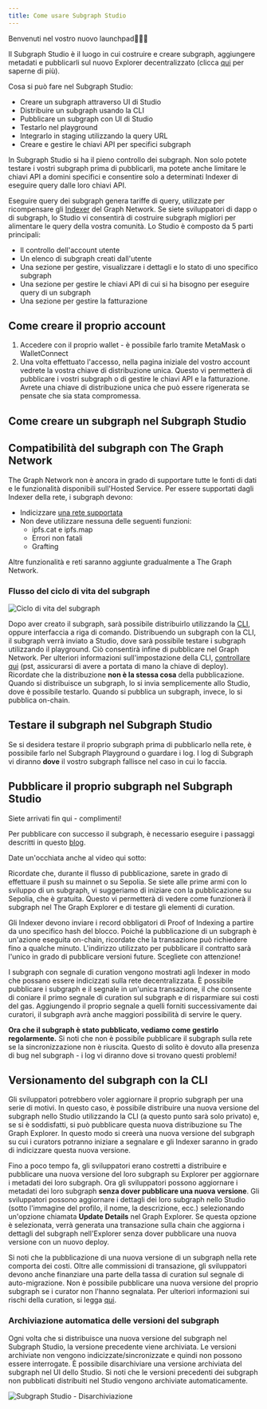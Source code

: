 ```yaml
---
title: Come usare Subgraph Studio
---
```


Benvenuti nel vostro nuovo launchpad👩🏽‍🚀

Il Subgraph Studio è il luogo in cui costruire e creare subgraph, aggiungere metadati e pubblicarli sul nuovo Explorer decentralizzato (clicca [qui](/network/explorer) per saperne di più).

Cosa si può fare nel Subgraph Studio:

- Creare un subgraph attraverso UI di Studio
- Distribuire un subgraph usando la CLI
- Pubblicare un subgraph con UI di Studio
- Testarlo nel playground
- Integrarlo in staging utilizzando la query URL
- Creare e gestire le chiavi API per specifici subgraph

In Subgraph Studio si ha il pieno controllo dei subgraph. Non solo potete testare i vostri subgraph prima di pubblicarli, ma potete anche limitare le chiavi API a domini specifici e consentire solo a determinati Indexer di eseguire query dalle loro chiavi API.

Eseguire query dei subgraph genera tariffe di query, utilizzate per ricompensare gli [Indexer](/network/indexing) del Graph Network. Se siete sviluppatori di dapp o di subgraph, lo Studio vi consentirà di costruire subgraph migliori per alimentare le query della vostra comunità. Lo Studio è composto da 5 parti principali:

- Il controllo dell'account utente
- Un elenco di subgraph creati dall'utente
- Una sezione per gestire, visualizzare i dettagli e lo stato di uno specifico subgraph
- Una sezione per gestire le chiavi API di cui si ha bisogno per eseguire query di un subgraph
- Una sezione per gestire la fatturazione

## Come creare il proprio account

1. Accedere con il proprio wallet - è possibile farlo tramite MetaMask o WalletConnect
1. Una volta effettuato l'accesso, nella pagina iniziale del vostro account vedrete la vostra chiave di distribuzione unica. Questo vi permetterà di pubblicare i vostri subgraph o di gestire le chiavi API e la fatturazione. Avrete una chiave di distribuzione unica che può essere rigenerata se pensate che sia stata compromessa.

## Come creare un subgraph nel Subgraph Studio

<VideoEmbed youtube="nGIFuC69bSA" />

## Compatibilità del subgraph con The Graph Network

The Graph Network non è ancora in grado di supportare tutte le fonti di dati e le funzionalità disponibili sull'Hosted Service. Per essere supportati dagli Indexer della rete, i subgraph devono:

- Indicizzare [una rete supportata](/developing/supported-networks)
- Non deve utilizzare nessuna delle seguenti funzioni:
  - ipfs.cat e ipfs.map
  - Errori non fatali
  - Grafting

Altre funzionalità e reti saranno aggiunte gradualmente a The Graph Network.

### Flusso del ciclo di vita del subgraph

![Ciclo di vita del subgraph](/img/subgraph-lifecycle.png)

Dopo aver creato il subgraph, sarà possibile distribuirlo utilizzando la [CLI](https://github.com/graphprotocol/graph-cli), oppure interfaccia a riga di comando. Distribuendo un subgraph con la CLI, il subgraph verrà inviato a Studio, dove sarà possibile testare i subgraph utilizzando il playground. Ciò consentirà infine di pubblicare nel Graph Network. Per ulteriori informazioni sull'impostazione della CLI, [controllare qui](/developing/defining-a-subgraph#install-the-graph-cli) (pst, assicurarsi di avere a portata di mano la chiave di deploy). Ricordate che la distribuzione **non è la stessa cosa** della pubblicazione. Quando si distribuisce un subgraph, lo si invia semplicemente allo Studio, dove è possibile testarlo. Quando si pubblica un subgraph, invece, lo si pubblica on-chain.

## Testare il subgraph nel Subgraph Studio

Se si desidera testare il proprio subgraph prima di pubblicarlo nella rete, è possibile farlo nel Subgraph Playground o guardare i log. I log di Subgraph vi diranno **dove** il vostro subgraph fallisce nel caso in cui lo faccia.

## Pubblicare il proprio subgraph nel Subgraph Studio

Siete arrivati fin qui - complimenti!

Per pubblicare con successo il subgraph, è necessario eseguire i passaggi descritti in questo [blog](https://thegraph.com/blog/building-with-subgraph-studio).

Date un'occhiata anche al video qui sotto:

<VideoEmbed youtube="HfDgC2oNnwo" />

Ricordate che, durante il flusso di pubblicazione, sarete in grado di effettuare il push su mainnet o su Sepolia. Se siete alle prime armi con lo sviluppo di un subgraph, vi suggeriamo di iniziare con la pubblicazione su Sepolia, che è gratuita. Questo vi permetterà di vedere come funzionerà il subgraph nel The Graph Explorer e di testare gli elementi di curation.

Gli Indexer devono inviare i record obbligatori di Proof of Indexing a partire da uno specifico hash del blocco. Poiché la pubblicazione di un subgraph è un'azione eseguita on-chain, ricordate che la transazione può richiedere fino a qualche minuto. L'indirizzo utilizzato per pubblicare il contratto sarà l'unico in grado di pubblicare versioni future. Scegliete con attenzione!

I subgraph con segnale di curation vengono mostrati agli Indexer in modo che possano essere indicizzati sulla rete decentralizzata. È possibile pubblicare i subgraph e il segnale in un'unica transazione, il che consente di coniare il primo segnale di curation sul subgraph e di risparmiare sui costi del gas. Aggiungendo il proprio segnale a quelli forniti successivamente dai curatori, il subgraph avrà anche maggiori possibilità di servire le query.

**Ora che il subgraph è stato pubblicato, vediamo come gestirlo regolarmente.** Si noti che non è possibile pubblicare il subgraph sulla rete se la sincronizzazione non è riuscita. Questo di solito è dovuto alla presenza di bug nel subgraph - i log vi diranno dove si trovano questi problemi!

## Versionamento del subgraph con la CLI

Gli sviluppatori potrebbero voler aggiornare il proprio subgraph per una serie di motivi. In questo caso, è possibile distribuire una nuova versione del subgraph nello Studio utilizzando la CLI (a questo punto sarà solo privato) e, se si è soddisfatti, si può pubblicare questa nuova distribuzione su The Graph Explorer. In questo modo si creerà una nuova versione del subgraph su cui i curators potranno iniziare a segnalare e gli Indexer saranno in grado di indicizzare questa nuova versione.

Fino a poco tempo fa, gli sviluppatori erano costretti a distribuire e pubblicare una nuova versione del loro subgraph su Explorer per aggiornare i metadati dei loro subgraph. Ora gli sviluppatori possono aggiornare i metadati dei loro subgraph **senza dover pubblicare una nuova versione**. Gli sviluppatori possono aggiornare i dettagli dei loro subgraph nello Studio (sotto l'immagine del profilo, il nome, la descrizione, ecc.) selezionando un'opzione chiamata **Update Details** nel Graph Explorer. Se questa opzione è selezionata, verrà generata una transazione sulla chain che aggiorna i dettagli del subgraph nell'Explorer senza dover pubblicare una nuova versione con un nuovo deploy.

Si noti che la pubblicazione di una nuova versione di un subgraph nella rete comporta dei costi. Oltre alle commissioni di transazione, gli sviluppatori devono anche finanziare una parte della tassa di curation sul segnale di auto-migrazione. Non è possibile pubblicare una nuova versione del proprio subgraph se i curator non l'hanno segnalata. Per ulteriori informazioni sui rischi della curation, si legga [qui](/network/curating).

### Archiviazione automatica delle versioni del subgraph

Ogni volta che si distribuisce una nuova versione del subgraph nel Subgraph Studio, la versione precedente viene archiviata. Le versioni archiviate non vengono indicizzate/sincronizzate e quindi non possono essere interrogate. È possibile disarchiviare una versione archiviata del subgraph nel UI dello Studio. Si noti che le versioni precedenti dei subgraph non pubblicati distribuiti nel Studio vengono archiviate automaticamente.

![Subgraph Studio - Disarchiviazione](/img/Unarchive.png)
